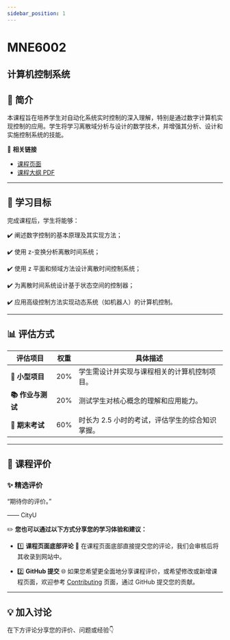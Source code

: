 ```yaml
---
sidebar_position: 1
---
```


# MNE6002
## 计算机控制系统

## **📘 简介**
本课程旨在培养学生对自动化系统实时控制的深入理解，特别是通过数字计算机实现控制的应用。学生将学习离散域分析与设计的数学技术，并增强其分析、设计和实施控制系统的技能。

🔗 **相关链接**
- [课程页面](https://www.cityu.edu.hk/catalogue/pg/202526/course/MNE6002.htm)
- [课程大纲 PDF](https://www.cityu.edu.hk/catalogue/pg/202526/course/MNE6002.pdf)

---

## **🎯 学习目标**

完成课程后，学生将能够：

✔️ 阐述数字控制的基本原理及其实现方法；

✔️ 使用 z-变换分析离散时间系统；

✔️ 使用 z 平面和频域方法设计离散时间控制系统；

✔️ 为离散时间系统设计基于状态空间的控制器；

✔️ 应用高级控制方法实现动态系统（如机器人）的计算机控制。

---

## **📊 评估方式**

| **评估项目**         | **权重** | **具体描述**                                                                                     |
|---------------------|---------|-----------------------------------------------------------------------------------------------|
| **📝 小型项目**       | 20%     | 学生需设计并实现与课程相关的计算机控制项目。                                                    |
| **📚 作业与测试**     | 20%     | 测试学生对核心概念的理解和应用能力。                                                            |
| **📖 期末考试**      | 60%     | 时长为 2.5 小时的考试，评估学生的综合知识掌握。                                                |

---

## **💬 课程评价**

### ✨ **精选评价**
<div className={commentStyles.commentBox}>
    <p className={commentStyles.commentText}>
        “期待你的评价。”
    </p>
    <p className={commentStyles.commentAuthor}>—— CityU</p>
</div>

✏️ **您也可以通过以下方式分享您的学习体验和建议：**

- 1️⃣ **课程页面底部评论**
💬 在课程页面底部直接提交您的评论，我们会审核后将其收录到网站中。

- 2️⃣ **GitHub 提交**
🌐 如果您希望更全面地分享课程评价，或希望修改或新增课程页面，欢迎参考 [Contributing](/contributing) 页面，通过 GitHub 提交您的贡献。

---

## **💡 加入讨论**

在下方评论分享您的评价、问题或经验👇
<Utterances />